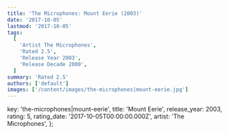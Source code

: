 ```yaml
---
title: 'The Microphones: Mount Eerie (2003)'
date: '2017-10-05'
lastmod: '2017-10-05'
tags:
  [
    'Artist The Microphones',
    'Rated 2.5',
    'Release Year 2003',
    'Release Decade 2000',
  ]
summary: 'Rated 2.5'
authors: ['default']
images: ['/content/images/the-microphones|mount-eerie.jpg']
---
```


  key: 'the-microphones|mount-eerie',
  title: 'Mount Eerie',
  release_year: 2003,
  rating: 5,
  rating_date: '2017-10-05T00:00:00.000Z',
  artist: 'The Microphones',
};

<MusicRating data={data} />
